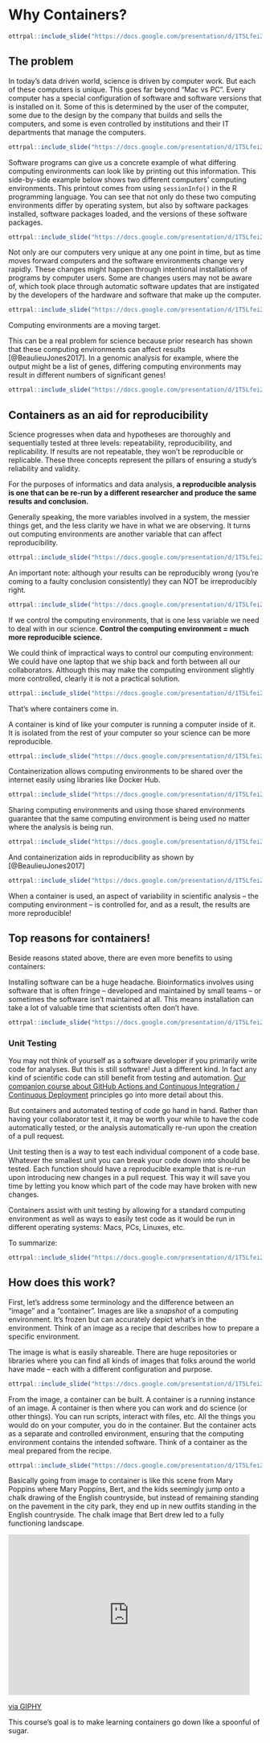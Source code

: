 
# Why Containers?


```r
ottrpal::include_slide("https://docs.google.com/presentation/d/1T5Lfei2UVou9b0qaUCrWXmkcIwAao-UcN4pHMPEE4CY/edit#slide=id.g2effc5b673e_0_828")
```

## The problem

In today's data driven world, science is driven by computer work. But each of these computers is unique. This goes far beyond "Mac vs PC". Every computer has a special configuration of software and software versions that is installed on it. Some of this is determined by the user of the computer, some due to the design by the company that builds and sells the computers, and some is even controlled by institutions and their IT departments that manage the computers.

```r
ottrpal::include_slide("https://docs.google.com/presentation/d/1T5Lfei2UVou9b0qaUCrWXmkcIwAao-UcN4pHMPEE4CY/edit#slide=id.g2effc5b673e_0_0")
```

Software programs can give us a concrete example of what differing computing environments can look like by printing out this information. This side-by-side example below shows two different computers' computing environments. This printout comes from using `sessionInfo()` in the R programming language. You can see that not only do these two computing environments differ by operating system, but also by software packages installed, software packages loaded, and the versions of these software packages.

```r
ottrpal::include_slide("https://docs.google.com/presentation/d/1T5Lfei2UVou9b0qaUCrWXmkcIwAao-UcN4pHMPEE4CY/edit#slide=id.g2effc5b673e_0_25")
```

Not only are our computers very unique at any one point in time, but as time moves forward computers and the software environments change very rapidly. These changes might happen through intentional installations of programs by computer users. Some are changes users may not be aware of, which took place through automatic software updates that are instigated by the developers of the hardware and software that make up the computer.

```r
ottrpal::include_slide("https://docs.google.com/presentation/d/1T5Lfei2UVou9b0qaUCrWXmkcIwAao-UcN4pHMPEE4CY/edit#slide=id.g2effc5b673e_0_6")
```

Computing environments are a moving target.

This can be a real problem for science because prior research has shown that these computing environments can affect results [@BeaulieuJones2017]. In a genomic analysis for example, where the output might be a list of genes, differing computing environments may result in different numbers of significant genes!

```r
ottrpal::include_slide("https://docs.google.com/presentation/d/1T5Lfei2UVou9b0qaUCrWXmkcIwAao-UcN4pHMPEE4CY/edit#slide=id.g2effc5b673e_0_49")
```

## Containers as an aid for reproducibility

Science progresses when data and hypotheses are thoroughly and sequentially tested at three levels: repeatability, reproducibility, and replicability. If results are not repeatable, they won’t be reproducible or replicable. These three concepts represent the pillars of ensuring a study's reliability and validity.  

For the purposes of informatics and data analysis, **a reproducible analysis is one that can be re-run by a different researcher and produce the same results and conclusion.**

Generally speaking, the more variables involved in a system, the messier things get, and the less clarity we have in what we are observing. It turns out computing environments are another variable that can affect reproducibility.

```r
ottrpal::include_slide("https://docs.google.com/presentation/d/1T5Lfei2UVou9b0qaUCrWXmkcIwAao-UcN4pHMPEE4CY/edit#slide=id.g30a4ed49e59_0_0")
```

An important note: although your results can be reproducibly wrong (you're coming to a faulty conclusion consistently) they can NOT be irreproducibly right.

```r
ottrpal::include_slide("https://docs.google.com/presentation/d/1T5Lfei2UVou9b0qaUCrWXmkcIwAao-UcN4pHMPEE4CY/edit#slide=id.g30a4ed49e59_0_219")
```

If we control the computing environments, that is one less variable we need to deal with in our science. **Control the computing environment = much more reproducible science.**

We could think of impractical ways to control our computing environment: We could have one laptop that we ship back and forth between all our collaborators. Although this may make the computing environment slightly more controlled, clearly it is not a practical solution.

```r
ottrpal::include_slide("https://docs.google.com/presentation/d/1T5Lfei2UVou9b0qaUCrWXmkcIwAao-UcN4pHMPEE4CY/edit#slide=id.g2effc5b673e_0_62")
```

That's where containers come in.

A container is kind of like your computer is running a computer inside of it. It is isolated from the rest of your computer so your science can be more reproducible.

```r
ottrpal::include_slide("https://docs.google.com/presentation/d/1T5Lfei2UVou9b0qaUCrWXmkcIwAao-UcN4pHMPEE4CY/edit#slide=id.g2effc5b673e_0_72")
```

Containerization allows computing environments to be shared over the internet easily using libraries like Docker Hub.

```r
ottrpal::include_slide("https://docs.google.com/presentation/d/1T5Lfei2UVou9b0qaUCrWXmkcIwAao-UcN4pHMPEE4CY/edit#slide=id.g2effc5b673e_0_86")
```

Sharing computing environments and using those shared environments guarantee that the same computing environment is being used no matter where the analysis is being run.

```r
ottrpal::include_slide("https://docs.google.com/presentation/d/1T5Lfei2UVou9b0qaUCrWXmkcIwAao-UcN4pHMPEE4CY/edit#slide=id.g2effc5b673e_0_90")
```

And containerization aids in reproducibility as shown by [@BeaulieuJones2017]

```r
ottrpal::include_slide("https://docs.google.com/presentation/d/1T5Lfei2UVou9b0qaUCrWXmkcIwAao-UcN4pHMPEE4CY/edit#slide=id.g2effc5b673e_0_94")
```

When a container is used, an aspect of variability in scientific analysis -- the computing environment -- is controlled for, and as a result, the results are more reproducible!

## Top reasons for containers!

Beside reasons stated above, there are even more benefits to using containers:

Installing software can be a huge headache. Bioinformatics involves using software that is often fringe -- developed and maintained by small teams -- or sometimes the software isn't maintained at all. This means installation can take a lot of valuable time that scientists often don't have.

```r
ottrpal::include_slide("https://docs.google.com/presentation/d/1T5Lfei2UVou9b0qaUCrWXmkcIwAao-UcN4pHMPEE4CY/edit#slide=id.g2effc5b673e_0_56")
```

### Unit Testing 

You may not think of yourself as a software developer if you primarily write code for analyses. But this is still software! Just a different kind. In fact any kind of scientific code can still benefit from testing and automation. [Our companion course about GitHub Actions and Continuous Integration / Continuous Deployment](https://hutchdatascience.org/GitHub_Automation_for_Scientists/introduction.html) principles go into more detail about this. 

But containers and automated testing of code go hand in hand. Rather than having your collaborator test it, it may be worth your while to have the code automatically tested, or the analysis automatically re-run upon the creation of a pull request. 

Unit testing then is a way to test each individual component of a code base. Whatever the smallest unit you can break your code down into should be tested. Each function should have a reproducible example that is re-run upon introducing new changes in a pull request. This way it will save you time by letting you know which part of the code may have broken with new changes. 

Containers assist with unit testing by allowing for a standard computing environment as well as ways to easily test code as it would be run in different operating systems: Macs, PCs, Linuxes, etc. 


To summarize:

```r
ottrpal::include_slide("https://docs.google.com/presentation/d/1T5Lfei2UVou9b0qaUCrWXmkcIwAao-UcN4pHMPEE4CY/edit#slide=id.g2effc5b673e_0_100")
```

## How does this work?

First, let's address some terminology and the difference between an "image" and a "container". Images are like a *snapshot* of a computing environment. It's frozen but can accurately depict what's in the environment. Think of an image as a recipe that describes how to prepare a specific environment.

The image is what is easily shareable. There are huge repositories or libraries where you can find all kinds of images that folks around the world have made -- each with a different configuration and purpose.

```r
ottrpal::include_slide("https://docs.google.com/presentation/d/1T5Lfei2UVou9b0qaUCrWXmkcIwAao-UcN4pHMPEE4CY/edit#slide=id.g2effc5b673e_0_108")
```

From the image, a container can be built. A container is a running instance of an image. A container is then where you can work and do science (or other things). You can run scripts, interact with files, etc. All the things you would do on your computer, you do in the container. But the container acts as a separate and controlled environment, ensuring that the computing environment contains the intended software. Think of a container as the meal prepared from the recipe.

```r
ottrpal::include_slide("https://docs.google.com/presentation/d/1T5Lfei2UVou9b0qaUCrWXmkcIwAao-UcN4pHMPEE4CY/edit#slide=id.g2effc5b673e_0_199")
```

Basically going from image to container is like this scene from Mary Poppins where Mary Poppins, Bert, and the kids seemingly jump onto a chalk drawing of the English countryside, but instead of remaining standing on the pavement in the city park, they end up in new outfits standing in the English countryside. The chalk image that Bert drew led to a fully functioning landscape.

<iframe src="https://giphy.com/embed/bS93RNppr0aY0" width="480" height="319" style="" frameBorder="0" class="giphy-embed" allowFullScreen></iframe><p><a href="https://giphy.com/gifs/disney-picture-magic-bS93RNppr0aY0">via GIPHY</a></p>

This course's goal is to make learning containers go down like a spoonful of sugar.
